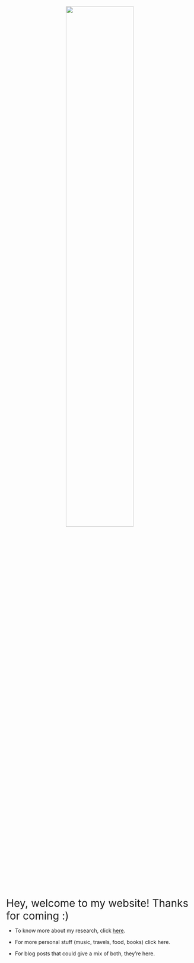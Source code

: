 <br>

<center>
![](images/rocio.jpg){width=60%}
</center>

<br>
<br>

<span style="font-size:2em;">Hey, welcome to my website! Thanks for coming :) </span>

* To know more about my research, click [here](research.html).

* For more personal stuff (music, travels, food, books) click here.

* For blog posts that could give a mix of both, they're here.

<br>


